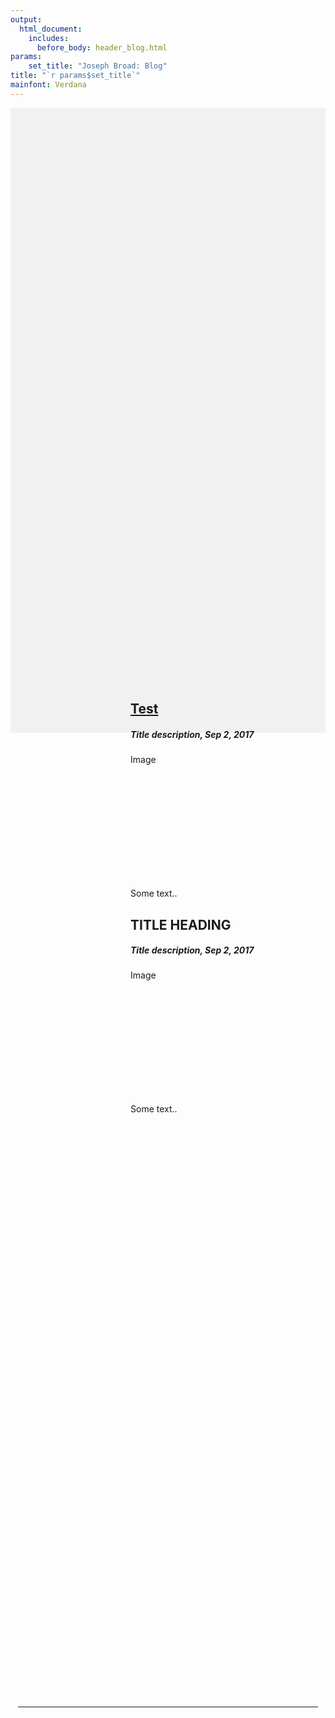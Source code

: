 ```yaml
---
output: 
  html_document:
    includes:
      before_body: header_blog.html
params: 
    set_title: "Joseph Broad: Blog"
title: "`r params$set_title`"
mainfont: Verdana
---
```

<div class="wideboi" style="height: 25vh; background-color: #f1f1f1;"></div>
<div class="wideboi" style="width: 60vw; margin-left: 20vw; margin-top: -2vh; border: 1px none red; background-color: none;">  
<div class="leftcolumn">
<div class="card">
<a href="blog_000_lupia25.html"><h2>Test</h2></a>
<h5>Title description, Sep 2, 2017</h5>
<div class="fakeimg" style="height:200px;">Image</div>
<p>Some text..</p></div>
<div class="card">
<h2>TITLE HEADING</h2>
<h5>Title description, Sep 2, 2017</h5>
<div class="fakeimg" style="height:200px;">Image</div>
<p>Some text..</p></div></div>


<div class="rightcolumn">
<div class="tcard" style="height: 84vh">
<a class="twitter-timeline"
  href="https://twitter.com/therealjoebroad"></a>
<!-- <script> -->
<!-- twttr.widgets.createTimeline( -->
<!--   { -->
<!--     sourceType: "profile", -->
<!--     screenName: "TwitterDev" -->
<!--   }, -->
<!--   document.getElementById("container") -->
<!-- ); -->
<!-- </script> -->
</div>

<script src="https://platform.twitter.com/widgets.js" async></script>
<!--   </div> -->
<!--   <div class="card"> -->
<!--   <h3>Popular Post</h3> -->
<!--   <div class="fakeimg">Image</div><br> -->
<!--   <div class="fakeimg">Image</div><br> -->
<!--   <div class="fakeimg">Image</div> -->
<!--   </div> -->
<!--   <div class="card"> -->
<!--   <h3>Follow Me</h3> -->
<!--   <p>Some text..</p> -->
<!--   </div> -->
<!--   </div> -->
<!--   </div> -->







<!-- Footer -->
<div class="footer">
<ulb>
  <lib style="padding-left: 15px; padding-right: 15px;">
  <lib><a href="mailto:jbroad@ucdavis.edu"><i class="fas fa-lg fa-envelope"></i></a></lib>
  <lib><a href="https://github.com/jbroad"><i class="fab fa-lg fa-github"></i></a></lib>
  <lib><a href="https://twitter.com/therealjoebroad"><i class="fab fa-lg fa-twitter"></i></a></lib>
  <lib><a href="https://www.linkedin.com/in/joseph-broad-557071a9/"><i class="fab fa-lg fa-linkedin"></i></a></lib>
  </lib>
</ulb>
<hr style="position: absolute; bottom: 30%; left: 25vw; width: 50%; border-color: #C76322;"></hr>
</div>





